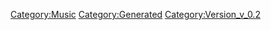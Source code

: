 {{Music
 |Name=インフィニティ #7
 |ID=100
 |Cov=101
 |Cd=6
 |Nam=97
 |Div=97
 |Ma=1
 |SerieId=2
 |SerieLogoId=2
 |WavId=101
 |VariationId=0
 |Dsc=97
 |Strt=10
 |ValkyrieBattle=1
 |ValkyrieIntro=1
 |ValkyrieIntroSky=1
 |DivaSolo=0
 |DivaMulti=2
 |Exp=1
 |OfficialName=インフィニティ #7
 |VocalName=シェリル・ノーム starring May'n、ランカ・リー＝中島愛
 |Description=作品：マクロスF<br /><br />歌手：シェリル・ノーム starring May'n、<br />　　　ランカ・リー＝中島愛<br /><br />作詞：岩里祐穂<br />作曲：菅野よう子
 |StoryTitle=「あなたにも一緒に歌ってほしいの」
 |StoryDesc=最後の曲だけはある人たちのために歌いたいという<br />シェリルの言葉に、アルトが戦場にいるのを知りながら<br />それでも気丈に歌い続けていたことに気付いたランカ。<br /><br />ランカは一緒に歌ってほしいというシェリルの願いに<br />応え、共に戦っているアルトのために歌声を響かせた。
 |BuyURL=http://recochoku.jp/song/S20192201/single?ds=34295882
 |BannerId=3
 |AnmStoreURL=https://anime.dmkt-sp.jp/animestore/ci_pc?workId=20494
}}
[[Category:Music]]
[[Category:Generated]]
[[Category:Version_v_0.2]]

